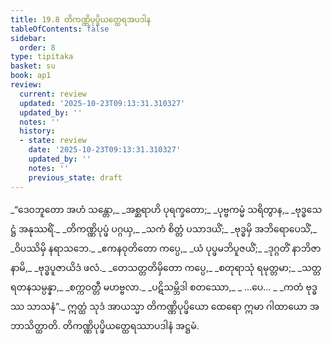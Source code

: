 ```yaml
---
title: 19.8 တိကဏ္ဏိပုပ္ဖိယတ္ထေရအပဒါန
tableOfContents: false
sidebar:
  order: 8
type: tipitaka
basket: su
book: ap1
review:
  current: review
  updated: '2025-10-23T09:13:31.310327'
  updated_by: ''
  notes: ''
  history:
  - state: review
    date: '2025-10-23T09:13:31.310327'
    updated_by: ''
    notes: ''
    previous_state: draft
---
```



<ReviewStatus review={frontmatter.review} showDetails={true} />

<HypothesisAnnotation frontmatter={frontmatter} />

<DynamicBreadcrumb />

<Division number="46" book="ap1" e="ch" v="20" p="217">

<Paragraph number="2640" type="verses" book="ap1">
_“ဒေဝဘူတော အဟံ သန္တော,_  
_အစ္ဆရာဟိ ပုရက္ခတော;_  
_ပုဗ္ဗကမ္မံ သရိတွာန,_  
_ဗုဒ္ဓသေဋ္ဌံ အနုဿရိံ._  

</Paragraph>

</Division>
<Division number="47" book="ap1" e="ch" v="20" p="217">

<Paragraph number="2641" type="verses" book="ap1">
_တိကဏ္ဏိပုပ္ဖံ ပဂ္ဂယှ,_  
_သကံ စိတ္တံ ပသာဒယိံ;_  
_ဗုဒ္ဓမှိ အဘိရောပေသိံ,_  
_ဝိပဿိမှိ နရာသဘေ._  

</Paragraph>

</Division>
<Division number="48" book="ap1" e="ch" v="20" p="218">

<Paragraph number="2642" type="verses" book="ap1">
_ဧကနဝုတိတော ကပ္ပေ,_  
_ယံ ပုပ္ဖမဘိပူဇယိံ;_  
_ဒုဂ္ဂတိံ နာဘိဇာနာမိ,_  
_ဗုဒ္ဓပူဇာယိဒံ ဖလံ._  

</Paragraph>

</Division>
<Division number="49" book="ap1" e="ch" v="20" p="218">

<Paragraph number="2643" type="verses" book="ap1">
_တေသတ္တတိမှိတော ကပ္ပေ,_  
_စတုရာသုံ ရမုတ္တမာ;_  
_သတ္တရတနသမ္ပန္နာ,_  
_စက္ကဝတ္တီ မဟဗ္ဗလာ._  

</Paragraph>

</Division>
<Division number="50" book="ap1" e="ch" v="20" p="218">

<Paragraph number="2644" type="verses" book="ap1">
_ပဋိသမ္ဘိဒါ စတဿော,_  
_ …ပေ… _  
_ကတံ ဗုဒ္ဓဿ သာသနံ”._  

</Paragraph>

<Paragraph number="2645" book="ap1">
ဣတ္ထံ သုဒံ အာယသ္မာ တိကဏ္ဏိပုပ္ဖိယော ထေရော ဣမာ ဂါထာယော အဘာသိတ္ထာတိ.

</Paragraph>
</Division>

<Paragraph number="2646" type="center" book="ap1">
တိကဏ္ဏိပုပ္ဖိယတ္ထေရဿာပဒါနံ အဋ္ဌမံ.
</Paragraph>